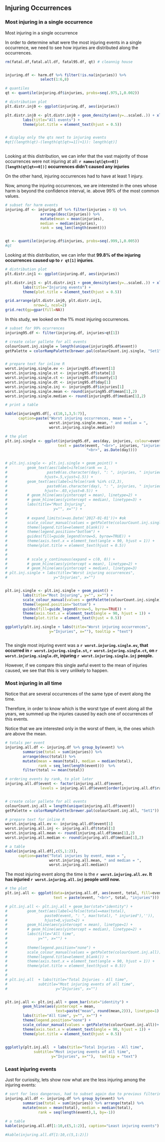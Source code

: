 ## Injuring Occurrences


### Most injuring in a single occurrence
Most injuring in a single occurrence


In order to determine what were the most injuring events in a single occurrence, we need to see how injuries are distributed along the occurrences.



```r
rm(fatal.df,fatal.all.df, fatal95.df, qt) # cleannig house


injuring.df <- harm.df %>% filter(!is.na(injuries)) %>%
                select(1:6,8)

# quantiles
qt <- quantile(injuring.df$injuries, probs=seq(.975,1,0.002))

# distribution plot
plt.distr.inj0 <- ggplot(injuring.df, aes(injuries))

plt.distr.inj0 <- plt.distr.inj0 + geom_density(aes(y=..scaled..)) + xlim(0,0.5) + 
        labs(title="All events") +
        theme(plot.title = element_text(hjust = 0.5))


# display only the qts next to injuring events
#qt[(length(qt)-(length(qt[qt>=1])+1)): length(qt)]
 
```

Looking at this distribution, we can infer that the vast majority of those occurrences were not injuring at all: **`r names(qt[qt==0])[length(qt[qt==0])]` occurrences didn't caused any injuries**

On the other hand, injuring occurrences had to have at least 1 injury.

Now, among the injuring occurrences, we are interested in the ones whose harm is beyond the confidence interval, ie. above 99% of the most common values. 

```r
# subset for harm events
injuring.df <- injuring.df %>% filter(injuries > 0) %>%
                arrange(desc(injuries)) %>%
                mutate(mean = mean(injuries), 
                median = median(injuries),
                rank = seq_len(length(event)))


qt <- quantile(injuring.df$injuries, probs=seq(.999,1,0.005))
#qt
```

Looking at this distribution, we can infer that **99.8% of the injuring occurrences caused up to `r qt[1]` injuries**.



```r


# distribution plot
plt.distr.inj1 <- ggplot(injuring.df, aes(injuries))

plt.distr.inj1 <- plt.distr.inj1 + geom_density(aes(y=..scaled..)) + xlim(0,(qt[1]/20)) + 
        labs(title="Injuring events") +
        theme(plot.title = element_text(hjust = 0.5))       

```


```r
grid.arrange(plt.distr.inj0, plt.distr.inj1,
             nrow=1, ncol=2)
grid.rect(gp=gpar(fill=NA))
```


In this study, we looked on the 1% most injuring occurrences. 





```r
# subset for 99% ocurrences
injuring95.df <- filter(injuring.df, injuries>qt[1])

# create color pallete for all events
colourCount.inj.single = length(unique(injuring95.df$event))
getPalette = colorRampPalette(brewer.pal(colourCount.inj.single, "Set1"))


# prepare text for inline R
worst.injuring.single.ev <- injuring95.df$event[1]
worst.injuring.single.st <- injuring95.df$state[1]
worst.injuring.single.ct <- injuring95.df$county[1]
worst.injuring.single.dt <- injuring95.df$day[1]
worst.injuring.single.inj <- injuring95.df$injuries[1]
worst.injuring.single.mean <- round(injuring95.df$mean[1],2)
worst.injuring.single.median <- round(injuring95.df$median[1],2)

# print a table

kable(injuring95.df[, c(10,1,3,5:7)], 
      caption=paste("Worst injuring occurrences, mean = ",
                    worst.injuring.single.mean, " and median = ",
                    worst.injuring.single.median))
```


```r
# the plot
plt.inj.single <- ggplot(injuring95.df, aes(day, injuries, colour=event,
                        text = paste(event, "<br>", injuries, "injuries",
                                     "<br>", as.Date(day))))


# plt.inj.single <- plt.inj.single + geom_point() +
#         geom_text(aes(label=ifelse(rank == 1,
#                  paste0(as.character(day), ": ", injuries, " injuried") ,""),
#                 hjust=.5,vjust=1.5)) +
#         geom_text(aes(label=ifelse(rank %in% c(2,3),
#                  paste0(as.character(day), ": ", injuries, " injuried") ,""),
#                 hjust=-.03,vjust=0.5)) +
#         # geom_hline(aes(yintercept = mean), linetype=2) +
#         # geom_hline(aes(yintercept = median), linetype=3) +
#         labs(title="Most Injuring",
#                     y="", x="") +
#                 
#         # expand_limits(x=as.Date('2017-01-01'))+ #ok
#         scale_colour_manual(values = getPalette(colourCount.inj.single))+                
#         theme(legend.title=element_blank()) +
#         theme(legend.position="bottom") +
#         guides(fill=guide_legend(nrow=5, byrow=TRUE)) +
#         theme(axis.text.x = element_text(angle = 90, hjust = 1)) + 
#         theme(plot.title = element_text(hjust = 0.5)) 
# 
# 
#         # scale_y_continuous(expand = c(0, 0)) +
#         # geom_hline(aes(yintercept = mean), linetype=2) +
#         # geom_hline(aes(yintercept = median), linetype=3)
# plt.inj.single + labs(title="Worst injuring occurrences",
#                     y="Injuries", x="") 


plt.inj.single <- plt.inj.single + geom_point() +
        labs(title="Most Injuring", y="", x="") +
        scale_colour_manual(values = getPalette(colourCount.inj.single))+              theme(legend.title=element_blank()) +
        theme(legend.position="bottom") +
        guides(fill=guide_legend(nrow=5, byrow=TRUE)) +
        theme(axis.text.x = element_text(angle = 90, hjust = 1)) + 
        theme(plot.title = element_text(hjust = 0.5)) 

ggplotly(plt.inj.single + labs(title="Worst injuring occurrences",
                    y="Injuries", x=""), tooltip = "text")



```



The single most injuring event was a **`r worst.injuring.single.ev`, that occurred in `r worst.injuring.single.st`, `r worst.injuring.single.ct`, on `r worst.injuring.single.dt`, injuring `r worst.injuring.single.inj` people.**

However, if we compare this single awful event to the mean of injuries caused, we see that this is very unlikely to happen.



### Most injuring in all time

Notice that are several occurrences of the same type of event along the time. 

Therefore, in order to know which is the worst type of event along all the years, we summed up the injuries caused by each one of occurrences of this events. 

Notice that we are interested only in the worst of them, ie, the ones which are above the mean.



```r

# totals per event
injuring.all.df <- injuring.df %>% group_by(event) %>% 
        summarise(total = sum(injuries)) %>%
        arrange(desc(total)) %>% 
        mutate(mean = mean(total), median = median(total),
               rank = seq_len(length(event)))  %>%
        filter(total >= mean(total))

# ordering events by rank, to plot later
injuring.all.df$event <- factor(injuring.all.df$event,
                levels = injuring.all.df$event[order(injuring.all.df$rank)])


# create color pallete for all events
colourCount.inj.all = length(unique(injuring.all.df$event))
getPalette = colorRampPalette(brewer.pal(colourCount.inj.all, "Set1"))

# prepare text for inline R
worst.injuring.all.ev <- injuring.all.df$event[1]
worst.injuring.all.inj <- injuring.all.df$total[1]
worst.injuring.all.mean <- round(injuring.all.df$mean[1],2)
worst.injuring.all.median <- round(injuring.all.df$median[1],2)

# a table
kable(injuring.all.df[,c(5,1:2)],
      caption=paste("Total injuries by event, mean = ",
                    worst.injuring.all.mean, " and median = ",
                    worst.injuring.all.median))


```

The most injuring event along the time is the **`r worst.injuring.all.ev`. It has injuried `r worst.injuring.all.inj` people until now.**


```r

# the plot
plt.inj.all <- ggplot(data=injuring.all.df, aes(event, total, fill=event,
                      text = paste(event, "<br>", total, "injuries")))

# plt.inj.all <- plt.inj.all + geom_bar(stat="identity") +
#         geom_text(aes(label=ifelse(total==max(total),
#                 paste0(event, ": ", max(total), " injuried"),'')),
#                 hjust=0,vjust=2) +
#         geom_hline(aes(yintercept = mean), linetype=1) +
#         # geom_hline(aes(yintercept = median), linetype=2) +
#         labs(title="All time", 
#              y="", x="") + 
#                 
#         theme(legend.position="none") +        
#         scale_colour_manual(values = getPalette(colourCount.inj.all))+                
#         theme(legend.title=element_blank()) +
#         theme(axis.text.x = element_text(angle = 90, hjust = 1)) + 
#         theme(plot.title = element_text(hjust = 0.5))                 
#                 
# 
# plt.inj.all  + labs(title="Total Injuries - All time",
#              subtitle="Most injuring events of all time",
#                      y="Injuries", x="")


plt.inj.all <- plt.inj.all + geom_bar(stat="identity") +
        geom_hline(aes(yintercept = mean, 
                       text=paste("mean", round(mean,2))), linetype=1) +
        labs(title="All time", y="", x="") + 
        theme(legend.position="none") +        
        scale_colour_manual(values = getPalette(colourCount.inj.all))+                 theme(legend.title=element_blank()) +
        theme(axis.text.x = element_text(angle = 90, hjust = 1)) + 
        theme(plot.title = element_text(hjust = 0.5))                 
                

ggplotly(plt.inj.all  + labs(title="Total Injuries - All time",
             subtitle="Most injuring events of all time",
                     y="Injuries", x=""),  tooltip = "text")

```

### Least injuring events



Just for curiosity, lets show now what are the less injuring among the injuring events:

```r

# sort for less dangerous, had to subset again due to previous filtering
injuring.all.df <- injuring.df %>% group_by(event) %>%
        summarise(total = sum(injuries)) %>% arrange(total) %>% 
        mutate(mean = mean(total), median = median(total),
               rank = seq(length(event),1, by=-1))

# a table
kable(injuring.all.df[1:10,c(5,1:2)], caption="Least injuring events")

#kable(injuring.all.df[1:10,c(5,1:2)])


```



